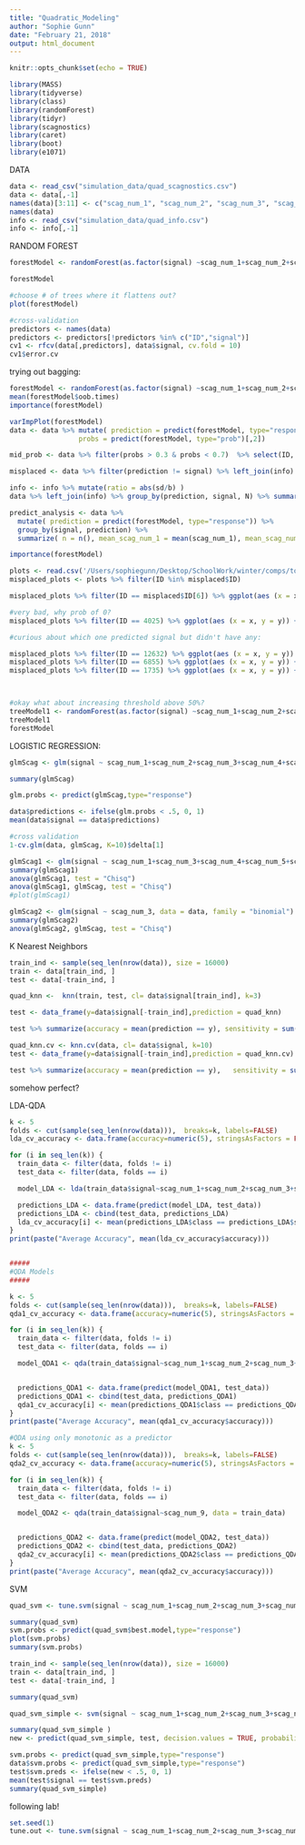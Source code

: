 ```yaml
---
title: "Quadratic_Modeling"
author: "Sophie Gunn"
date: "February 21, 2018"
output: html_document
---
```


```r
knitr::opts_chunk$set(echo = TRUE)
```


```r
library(MASS)
library(tidyverse)
library(class)
library(randomForest)
library(tidyr)
library(scagnostics)
library(caret)
library(boot)
library(e1071)
```

DATA
```r
data <- read_csv("simulation_data/quad_scagnostics.csv")
data <- data[,-1]
names(data)[3:11] <- c("scag_num_1", "scag_num_2", "scag_num_3", "scag_num_4", "scag_num_5", "scag_num_6", "scag_num_7", "scag_num_8", "scag_num_9")
names(data)
info <- read_csv("simulation_data/quad_info.csv")
info <- info[,-1]

```

RANDOM FOREST
```r
forestModel <- randomForest(as.factor(signal) ~scag_num_1+scag_num_2+scag_num_3+scag_num_4+scag_num_5+scag_num_6+scag_num_7+scag_num_8+scag_num_9, data = data, ntree=100, importance =T)

forestModel

#choose # of trees where it flattens out?
plot(forestModel)

#cross-validation
predictors <- names(data)
predictors <- predictors[!predictors %in% c("ID","signal")]
cv1 <- rfcv(data[,predictors], data$signal, cv.fold = 10)
cv1$error.cv
```

trying out bagging:
```r
forestModel <- randomForest(as.factor(signal) ~scag_num_1+scag_num_2+scag_num_3+scag_num_4+scag_num_5+scag_num_6+scag_num_7+scag_num_8+scag_num_9, data = data, ntree=100, importance =T, mtre = 3)
mean(forestModel$oob.times)
importance(forestModel)

varImpPlot(forestModel)
data <- data %>% mutate( prediction = predict(forestModel, type="response"), 
                 probs = predict(forestModel, type="prob")[,2])

mid_prob <- data %>% filter(probs > 0.3 & probs < 0.7)  %>% select(ID, signal, prediction, probs)

misplaced <- data %>% filter(prediction != signal) %>% left_join(info) %>% mutate(ratio = abs(sd/b)) %>% select(ID, signal, prediction, probs, N, a, b, sd, ratio)

info <- info %>% mutate(ratio = abs(sd/b) )
data %>% left_join(info) %>% group_by(prediction, signal, N) %>% summarize(mean_ratio = mean(ratio), n = n())

predict_analysis <- data %>% 
  mutate( prediction = predict(forestModel, type="response")) %>% 
  group_by(signal, prediction) %>% 
  summarize( n = n(), mean_scag_num_1 = mean(scag_num_1), mean_scag_num_2 = mean(scag_num_2),mean_scag_num_3 = mean(scag_num_3), mean_scag_num_4 = mean(scag_num_4), mean_scag_num_5 = mean(scag_num_5), mean_scag_num_6 = mean(scag_num_6), mean_scag_num_7 = mean(scag_num_7), mean_scag_num_8 = mean(scag_num_8), mean_scag_num_9 = mean(scag_num_9))

importance(forestModel)
```




```r
plots <- read.csv('/Users/sophiegunn/Desktop/SchoolWork/winter/comps/toobig/quad_plots.csv')
misplaced_plots <- plots %>% filter(ID %in% misplaced$ID) 

misplaced_plots %>% filter(ID == misplaced$ID[6]) %>% ggplot(aes (x = x, y = y)) + geom_point()

#very bad, why prob of 0?
misplaced_plots %>% filter(ID == 4025) %>% ggplot(aes (x = x, y = y)) + geom_point()

#curious about which one predicted signal but didn't have any:

misplaced_plots %>% filter(ID == 12632) %>% ggplot(aes (x = x, y = y)) + geom_point()
misplaced_plots %>% filter(ID == 6855) %>% ggplot(aes (x = x, y = y)) + geom_point()
misplaced_plots %>% filter(ID == 1735) %>% ggplot(aes (x = x, y = y)) + geom_point()



#okay what about increasing threshold above 50%?
treeModel1 <- randomForest(as.factor(signal) ~scag_num_1+scag_num_2+scag_num_3+scag_num_4+scag_num_5+scag_num_6+scag_num_7+scag_num_8+scag_num_9, data = data, ntree=100, importance =T, mtre = 3, cutoff = c(0.55, 0.45))
treeModel1
forestModel


```

LOGISTIC REGRESSION:
```r
glmScag <- glm(signal ~ scag_num_1+scag_num_2+scag_num_3+scag_num_4+scag_num_5+scag_num_6+scag_num_7+scag_num_8+scag_num_9, data = data, family = "binomial")

summary(glmScag)

glm.probs <- predict(glmScag,type="response")

data$predictions <- ifelse(glm.probs < .5, 0, 1)
mean(data$signal == data$predictions)

#cross validation
1-cv.glm(data, glmScag, K=10)$delta[1]

glmScag1 <- glm(signal ~ scag_num_1+scag_num_3+scag_num_4+scag_num_5+scag_num_6+scag_num_7+scag_num_8+scag_num_9, data = data, family = "binomial")
summary(glmScag1)
anova(glmScag1, test = "Chisq")
anova(glmScag1, glmScag, test = "Chisq")
#plot(glmScag1)

glmScag2 <- glm(signal ~ scag_num_3, data = data, family = "binomial")
summary(glmScag2)
anova(glmScag2, glmScag, test = "Chisq")
```

K Nearest Neighbors
```r
train_ind <- sample(seq_len(nrow(data)), size = 16000)
train <- data[train_ind, ]
test <- data[-train_ind, ] 

quad_knn <-  knn(train, test, cl= data$signal[train_ind], k=3)

test <- data_frame(y=data$signal[-train_ind],prediction = quad_knn)

test %>% summarize(accuracy = mean(prediction == y), sensitivity = sum(prediction == 1 & y == 1)/sum(y == 1), specificity = sum(prediction == 0 & y == 0)/sum(y == 0))

quad_knn.cv <- knn.cv(data, cl= data$signal, k=10)
test <- data_frame(y=data$signal[-train_ind],prediction = quad_knn.cv)

test %>% summarize(accuracy = mean(prediction == y),   sensitivity = sum(prediction == 1 & y == 1)/sum(y == 1), specificity = sum(prediction == 0 & y == 0)/sum(y == 0))
```
somehow perfect?

LDA-QDA
```r
k <- 5
folds <- cut(sample(seq_len(nrow(data))),  breaks=k, labels=FALSE) 
lda_cv_accuracy <- data.frame(accuracy=numeric(5), stringsAsFactors = FALSE)

for (i in seq_len(k)) {
  train_data <- filter(data, folds != i) 
  test_data <- filter(data, folds == i)

  model_LDA <- lda(train_data$signal~scag_num_1+scag_num_2+scag_num_3+scag_num_4+scag_num_5+scag_num_6+scag_num_6+scag_num_7+scag_num_8+scag_num_9, data = train_data)

  predictions_LDA <- data.frame(predict(model_LDA, test_data))
  predictions_LDA <- cbind(test_data, predictions_LDA)
  lda_cv_accuracy[i] <- mean(predictions_LDA$class == predictions_LDA$signal)
}
print(paste("Average Accuracy", mean(lda_cv_accuracy$accuracy)))


#####
#QDA Models
#####

k <- 5
folds <- cut(sample(seq_len(nrow(data))),  breaks=k, labels=FALSE) 
qda1_cv_accuracy <- data.frame(accuracy=numeric(5), stringsAsFactors = FALSE)

for (i in seq_len(k)) {
  train_data <- filter(data, folds != i) 
  test_data <- filter(data, folds == i)

  model_QDA1 <- qda(train_data$signal~scag_num_1+scag_num_2+scag_num_3+scag_num_4+scag_num_5+scag_num_6+scag_num_6+scag_num_7+scag_num_8+scag_num_9, data = train_data)


  predictions_QDA1 <- data.frame(predict(model_QDA1, test_data))
  predictions_QDA1 <- cbind(test_data, predictions_QDA1)
  qda1_cv_accuracy[i] <- mean(predictions_QDA1$class == predictions_QDA1$signal)
}
print(paste("Average Accuracy", mean(qda1_cv_accuracy$accuracy)))

#QDA using only monotonic as a predictor
k <- 5
folds <- cut(sample(seq_len(nrow(data))),  breaks=k, labels=FALSE) 
qda2_cv_accuracy <- data.frame(accuracy=numeric(5), stringsAsFactors = FALSE)

for (i in seq_len(k)) {
  train_data <- filter(data, folds != i) 
  test_data <- filter(data, folds == i)

  model_QDA2 <- qda(train_data$signal~scag_num_9, data = train_data)


  predictions_QDA2 <- data.frame(predict(model_QDA2, test_data))
  predictions_QDA2 <- cbind(test_data, predictions_QDA2)
  qda2_cv_accuracy[i] <- mean(predictions_QDA2$class == predictions_QDA2$signal)
}
print(paste("Average Accuracy", mean(qda2_cv_accuracy$accuracy)))
```

SVM
```r
quad_svm <- tune.svm(signal ~ scag_num_1+scag_num_2+scag_num_3+scag_num_4+scag_num_5+scag_num_6+scag_num_7+scag_num_8+scag_num_9, data = data, cost = c(0.5, 0.6, 0.7, 0.8), tunecontrol=tune.control(cross=10))

summary(quad_svm)
svm.probs <- predict(quad_svm$best.model,type="response")
plot(svm.probs)
summary(svm.probs)

train_ind <- sample(seq_len(nrow(data)), size = 16000)
train <- data[train_ind, ]
test <- data[-train_ind, ] 

summary(quad_svm)

quad_svm_simple <- svm(signal ~ scag_num_1+scag_num_2+scag_num_3+scag_num_4+scag_num_5+scag_num_6+scag_num_7+scag_num_8+scag_num_9, data = train, probability = T)

summary(quad_svm_simple )
new <- predict(quad_svm_simple, test, decision.values = TRUE, probability = TRUE)

svm.probs <- predict(quad_svm_simple,type="response")
data$svm.probs <- predict(quad_svm_simple,type="response")
test$svm.preds <- ifelse(new < .5, 0, 1)
mean(test$signal == test$svm.preds)
summary(quad_svm_simple)

```


following lab!
```r
set.seed(1)
tune.out <- tune.svm(signal ~ scag_num_1+scag_num_2+scag_num_3+scag_num_4+scag_num_5+scag_num_6+scag_num_7+scag_num_8+scag_num_9, data=data , cost=c(0.001, 0.01, 0.1, 1,5,10,100) )


```